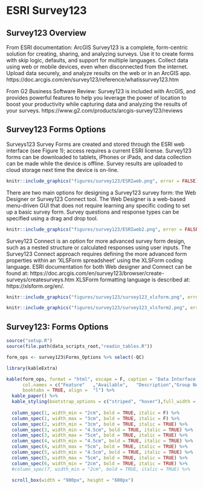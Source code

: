 # ESRI Survey123

## Survey123 Overview

From ESRI documentation: ArcGIS Survey123 is a complete, form-centric solution for creating, sharing, and analyzing surveys. Use it to create forms with skip logic, defaults, and support for multiple languages. Collect data using web or mobile devices, even when disconnected from the internet. Upload data securely, and analyze results on the web or in an ArcGIS app. 
https://doc.arcgis.com/en/survey123/reference/whatissurvey123.htm

From G2 Business Software Review: Survey123 is included with ArcGIS, and provides powerful features to help you leverage the power of location to boost your productivity while capturing data and analyzing the results of your surveys. https://www.g2.com/products/arcgis-survey123/reviews

## Survey123 Forms Options

Surveys123 Survey Forms are created and stored through the ESRI web interface (see Figure 1); access requires a current ESRI license. Survey123 forms can be downloaded to tablets, iPhones or iPads, and data collection can be made while the device is offline. Survey results are uploaded to cloud storage next time the device is on-line. 

```r
knitr::include_graphics("figures/survey123/ESRIweb.png", error = FALSE)
```

There are two main options for designing a Survey123 survey form: the Web Designer or Survey123 Connect tool. The Web Designer is a web-based menu-driven GUI that does not require learning any specific coding to set up a basic survey form.  Survey questions and response types can be specified using a drag and drop tool.

```r
knitr::include_graphics("figures/survey123/ESRIweb2.png", error = FALSE)
```

Survey123 Connect is an option for more advanced survey form design, such as a nested structure or calculated responses using user inputs.  The Survey123 Connect approach requires defining the more advanced form properties within an ‘XLSForm spreadsheet’ using the XLSForm coding language.  ESRI documentation for both Web designer and Connect can be found at: https://doc.arcgis.com/en/survey123/browser/create-surveys/createsurveys.htm
XLSForm formatting language is described at: https://xlsform.org/en/.

```r
knitr::include_graphics("figures/survey123/survey123_xlsform.png", error = FALSE)
```


```r
knitr::include_graphics("figures/survey123/survey123_xlsform2.png", error = FALSE)
```


## Survey123: Forms Options

```r

source("setup.R")
source(file.path(data_scripts_root,"readin_tables.R"))

form_ops <- survey123$Forms_Options %>% select(-QC)

```




```r

library(kableExtra)

kable(form_ops, format = "html", escape = F, caption = 'Data Interface Criteria',
      col.names = c("Feature"	,"Available",	"Description","Group Notes","External  Reviews","Score(0-3)"),
      booktabs = TRUE, align =  "l") %>%
  kable_paper() %>% 
  kable_styling(bootstrap_options = c("striped", "hover"),full_width = FALSE,  font_size = 20) %>%
  
  column_spec(1, width_min = "2cm", bold = TRUE, italic = F) %>%
  column_spec(1, width_max = "3cm", bold = TRUE, italic = F) %>%
  column_spec(2, width_min = "3cm", bold = TRUE, italic = TRUE) %>%
  column_spec(3, width_min = "4.5cm", bold = TRUE, italic = TRUE) %>%
  column_spec(3, width_max = "5cm", bold = TRUE, italic = TRUE) %>%
  column_spec(4, width_min = "4.5cm", bold = TRUE, italic = TRUE) %>%
  column_spec(4, width_max = "5cm", bold = TRUE, italic = TRUE) %>%
  column_spec(5, width_min = "4.5cm", bold = TRUE, italic = TRUE) %>%
  column_spec(5, width_max = "5cm", bold = TRUE, italic = TRUE) %>%
  column_spec(6, width_min = "2cm", bold = TRUE, italic = TRUE) %>%
  #column_spec(7, width_min = "2cm", bold = TRUE, italic = TRUE) %>%

  scroll_box(width = "900px", height = "600px") 

```



